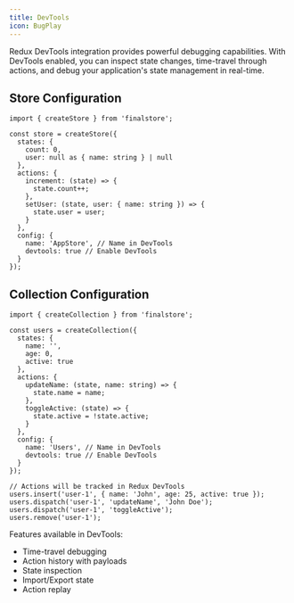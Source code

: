 ```yaml
---
title: DevTools
icon: BugPlay
---
```


Redux DevTools integration provides powerful debugging capabilities. With DevTools enabled, you can inspect state changes, time-travel through actions, and debug your application's state management in real-time.

## Store Configuration

```tsx
import { createStore } from 'finalstore';

const store = createStore({
  states: {
    count: 0,
    user: null as { name: string } | null
  },
  actions: {
    increment: (state) => {
      state.count++;
    },
    setUser: (state, user: { name: string }) => {
      state.user = user;
    }
  },
  config: {
    name: 'AppStore', // Name in DevTools
    devtools: true // Enable DevTools
  }
});
```

## Collection Configuration

```tsx
import { createCollection } from 'finalstore';

const users = createCollection({
  states: {
    name: '',
    age: 0,
    active: true
  },
  actions: {
    updateName: (state, name: string) => {
      state.name = name;
    },
    toggleActive: (state) => {
      state.active = !state.active;
    }
  },
  config: {
    name: 'Users', // Name in DevTools
    devtools: true // Enable DevTools
  }
});

// Actions will be tracked in Redux DevTools
users.insert('user-1', { name: 'John', age: 25, active: true });
users.dispatch('user-1', 'updateName', 'John Doe');
users.dispatch('user-1', 'toggleActive');
users.remove('user-1');
```

Features available in DevTools:

- Time-travel debugging
- Action history with payloads
- State inspection
- Import/Export state
- Action replay
